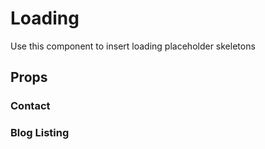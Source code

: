 
<Meta title='components/Loading' component={Loading} />

# Loading

Use this component to insert loading placeholder skeletons

## Props

<Props of={Loading} />

### Contact

<Preview>
  <Story name='Contact' decorators={[withA11y]}>
    <Box variant='wrapper' __themeKey='container'>
      <Loading type='contact' />
    </Box>
  </Story>
</Preview>

### Blog Listing

<Preview>
  <Story name='Blog Listing' decorators={[withA11y]}>
    <Box variant='wrapper' __themeKey='container'>
      <Loading type='blog_list' />
    </Box>
  </Story>
</Preview>
